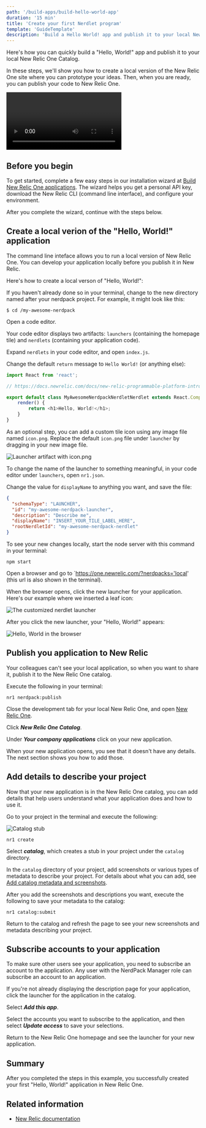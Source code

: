 ```yaml
---
path: '/build-apps/build-hello-world-app'
duration: '15 min'
title: 'Create your first Nerdlet program'
template: 'GuideTemplate'
description: 'Build a Hello World! app and publish it to your local New Relic One Catalog'
---
```

<Intro>

Here's how you can quickly build a "Hello, World!" app and publish it to your local New Relic One Catalog.

In these steps, we'll show you how to create a local version of the New Relic One site where you can prototype your ideas. Then, when you are ready, you can publish your code to New Relic One.

<Video id="ZagZfNQYJEU" type="youtube"/>


</Intro>

## Before you begin

To get started, complete a few easy steps in our installation wizard at [Build New Relic One applications](https://one.newrelic.com/launcher/developer-center.launcher?pane=eyJuZXJkbGV0SWQiOiJkZXZlbG9wZXItY2VudGVyLmRldmVsb3Blci1jZW50ZXIifQ==). The wizard helps you get a personal API key, download the New Relic CLI (command line interface), and configure your environment.

After you complete the wizard, continue with the steps below.


## Create a local verion of the "Hello, World!" application

The command line inteface allows you to run a local version of New Relic One. You can develop your application locally before you publish it in New Relic.

Here's how to create a local verson of "Hello, World!":

<Steps>

  <Step>

  If you haven't already done so in your terminal, change to the new directory named after your nerdpack project. For example, it might look like this:

  ```
  $ cd /my-awesome-nerdpack
  ```
  </Step>

  <Step>

  Open a code editor.

  <Important>Your code editor displays two artifacts: `launchers` (containing the homepage tile) and `nerdlets` (containing your application code).</Important>

  </Step>

  <Step>

  Expand `nerdlets` in your code editor, and open `index.js`.

  </Step>

  <Step>

  Change the default `return` message to `Hello World!` (or anything else):

  ```js
  import React from 'react';
  
  // https://docs.newrelic.com/docs/new-relic-programmable-platform-introduction

  export default class MyAwesomeNerdpackNerdletNerdlet extends React.Component {
      render() {
          return <h1>Hello, World!</h1>;
      }
  }
  ```

  </Step>

  <Step>

  As an optional step, you can add a custom tile icon using any image file named `icon.png`. Replace the default `icon.png` file under `launcher` by dragging in your new image file.

  ![Launcher artifact with icon.png](../images/create-hello-world/custom-tile.png)

  </Step>

  <Step>
  
  To change the name of the launcher to something meaningful, in your code editor under `launchers`, open `nr1.json`.
    
  </Step>  
    
  <Step>

  Change the value for `displayName` to anything you want, and save the file:  

  ```json
  {
    "schemaType": "LAUNCHER",
    "id": "my-awesome-nerdpack-launcher",
    "description": "Describe me",
    "displayName": "INSERT_YOUR_TILE_LABEL_HERE",
    "rootNerdletId": "my-awesome-nerdpack-nerdlet"
}
```

  </Step>

  <Step>

  To see your new changes locally, start the node server with this command in your terminal:

  ```
  npm start
  ```
  </Step>

  <Step>

  Open a browser and go to `https://one.newrelic.com/?nerdpacks='local' (this url is also shown in the terminal).

  </Step>

  <Step>

  When the browser opens, click the new launcher for your application. Here's our example where we inserted a leaf icon:

  ![The customized nerdlet launcher](../images/create-hello-world/hello-world-launcher.png)

  </Step>

  </Steps>

  After you click the new launcher, your "Hello, World!" appears:

  ![Hello, World in the browser](../images/create-hello-world/hello-world-output-local.png)

## Publish you application to New Relic

Your colleagues can't see your local application, so when you want to share it, publish it to the New Relic One catalog. 

<Steps>

  <Step>

  Execute the following in your terminal:

  ```
  nr1 nerdpack:publish
  ```
  </Step>

  <Step>
  
  Close the development tab for your local New Relic One, and open [New Relic One](https://one.newrelic.com).
  
  </Step>

  <Step>

  Click ***New Relic One Catalog***.

  </Step>

  <Step>

  Under ***Your company applications*** click on your new application.

  </Step>

</Steps>

  When your new application opens, you see that it doesn't have any details. The next section shows you how to add those.

## Add details to describe your project

Now that your new application is in the New Relic One catalog, you can add details that help users understand what your application does and how to use it.

<Steps>

  <Step>

  Go to your project in the terminal and execute the following:  

  ![Catalog stub](../images/create-hello-world/new-catalog-stub.png)

  ```
  nr1 create
  ```

  </Step>

  <Step>

  Select ***catalog***, which creates a stub in your project under the `catalog` directory.

  </Step>

  <Step>

  In the `catalog` directory of your project, add screenshots or various types of metadata to describe your project. For details about what you can add, see [Add catalog metadata and screenshots](https://docs.newrelic.com/docs/new-relic-one/use-new-relic-one/build-new-relic-one/discover-manage-applications-new-relic-one-catalog#clamshell-2).

  </Step>

  <Step>

  After you add the screenshots and descriptions you want, execute the following to save your metadata to the catalog:

  ```
  nr1 catalog:submit
  ```

  </Step>

  <Step>

  Return to the catalog and refresh the page to see your new screenshots and metadata describing your project.

  </Step>

</Steps>


## Subscribe accounts to your application

To make sure other users see your application, you need to subscribe an account to the application. Any user with the NerdPack Manager role can subscribe an account to an application.

<Steps>
  
  <Step>

  If you're not already displaying the description page for your application, click the launcher for the application in the catalog.

  </Step>

  <Step>

  Select ***Add this app***.

  </Step>

  <Step>

  Select the accounts you want to subscribe to the application, and then select ***Update access*** to save your selections.

  </Step>

</Steps>

Return to the New Relic One homepage and see the launcher for your new application.

## Summary

After you completed the steps in this example, you successfully created your first "Hello, World!" application in New Relic One.

## Related information

- [New Relic documentation](https://docs.newrelic.com/docs/new-relic-one/use-new-relic-one/build-new-relic-one/new-relic-one-build-your-own-custom-new-relic-one-application)
